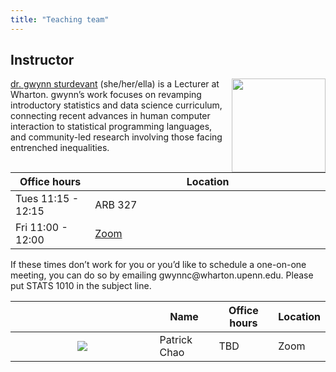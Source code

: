 ```yaml
---
title: "Teaching team"
---
```


## Instructor

![](images/team/gwynn.jpg){style="float:right;padding: 0 0 0 10px;" fig-alt="Headshot of Dr. gwynn sturdevant" width="150"}

[dr. gwynn sturdevant](http://nzgwynn.com/) (she/her/ella) is a Lecturer at Wharton. gwynn's work focuses on revamping introductory statistics and data science curriculum, connecting recent advances in human computer interaction to statistical programming languages, and community-led research involving those facing entrenched inequalities.

| Office hours       | Location                                                  |
|--------------------|-----------------------------------------------------------|
| Tues 11:15 - 12:15 | ARB 327                                                   |
| Fri 11:00 - 12:00  | [Zoom](https://upenn.zoom.us/j/93698126499?pwd=LzVBOFVjY) |

If these times don't work for you or you'd like to schedule a one-on-one meeting, you can do so by emailing gwynnc\@wharton.upenn.edu. Please put STATS 1010 in the subject line.

|                                   | Name         | Office hours | Location |
|:---------------------------------:|--------------|--------------|----------|
| ![](images/team/Chao_Patrick.jpg) | Patrick Chao | TBD          | Zoom     |
